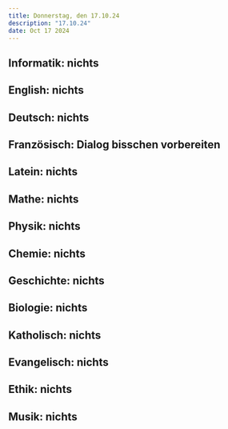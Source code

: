 ```yaml
---
title: Donnerstag, den 17.10.24
description: "17.10.24"
date: Oct 17 2024
---
```


## Informatik: nichts
## English: nichts
## Deutsch: nichts
## Französisch: Dialog bisschen vorbereiten
## Latein: nichts
## Mathe: nichts
## Physik: nichts
## Chemie: nichts
## Geschichte: nichts
## Biologie: nichts
## Katholisch: nichts
## Evangelisch: nichts
## Ethik: nichts
## Musik: nichts